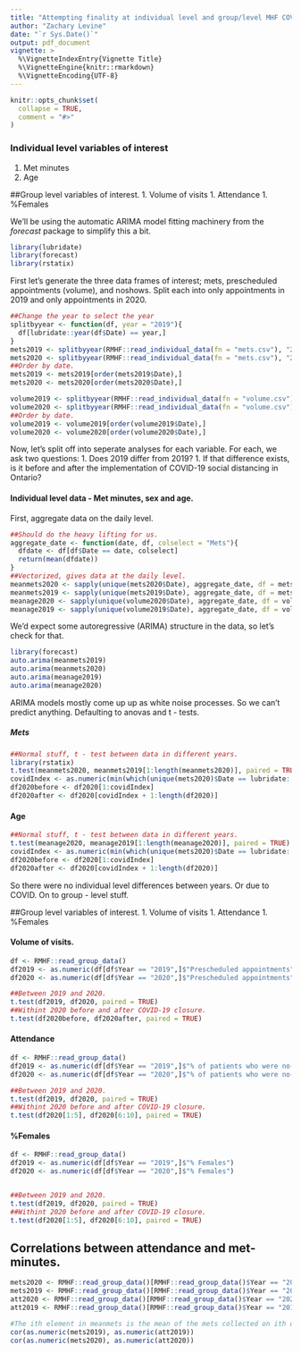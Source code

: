 ```yaml
---
title: "Attempting finality at individual level and group/level MHF COVID-19 Analyses"
author: "Zachary Levine"
date: "`r Sys.Date()`"
output: pdf_document
vignette: >
  %\VignetteIndexEntry{Vignette Title}
  %\VignetteEngine{knitr::rmarkdown}
  %\VignetteEncoding{UTF-8}
---
```


```r
knitr::opts_chunk$set(
  collapse = TRUE,
  comment = "#>"
)
```


### Individual level variables of interest
1. Met minutes
1. Age

##Group level variables of interest.
1. Volume of visits
1. Attendance
1. %Females

We'll be using the automatic ARIMA model fitting machinery from the *forecast* package to simplify this a bit.

```r
library(lubridate)
library(forecast)
library(rstatix)
```

First let's generate the three data frames of interest; mets, prescheduled appointments (volume), and noshows. Split each into only appointments in 2019 and only appointments in 2020.
```r

##Change the year to select the year
splitbyyear <- function(df, year = "2019"){
  df[lubridate::year(df$Date) == year,]
}
mets2019 <- splitbyyear(RMHF::read_individual_data(fn = "mets.csv"), "2019")
mets2020 <- splitbyyear(RMHF::read_individual_data(fn = "mets.csv"), "2020")
##Order by date.
mets2019 <- mets2019[order(mets2019$Date),]
mets2020 <- mets2020[order(mets2020$Date),]

volume2019 <- splitbyyear(RMHF::read_individual_data(fn = "volume.csv"), "2019")
volume2020 <- splitbyyear(RMHF::read_individual_data(fn = "volume.csv"), "2020")
##Order by date.
volume2019 <- volume2019[order(volume2019$Date),]
volume2020 <- volume2020[order(volume2020$Date),]
```

Now, let's split off into seperate analyses for each variable. For each, we ask two questions:
1. Does 2019 differ from 2019?
1. If that difference exists, is it before and after the implementation of COVID-19 social distancing in Ontario?

####  Individual level data - Met minutes, sex and age.

First, aggregate data on the daily level.
```r
##Should do the heavy lifting for us.
aggregate_date <- function(date, df, colselect = "Mets"){
  dfdate <- df[df$Date == date, colselect]
  return(mean(dfdate))
}
##Vectorized, gives data at the daily level.
meanmets2020 <- sapply(unique(mets2020$Date), aggregate_date, df = mets2020)
meanmets2019 <- sapply(unique(mets2019$Date), aggregate_date, df = mets2019)
meanage2020 <- sapply(unique(volume2020$Date), aggregate_date, df = volume2020, colselect = "Age")
meanage2019 <- sapply(unique(volume2019$Date), aggregate_date, df = volume2019, colselect = "Age")
```

We'd expect some autoregressive (ARIMA) structure in the data, so let's check for that.

```r
library(forecast)
auto.arima(meanmets2019)
auto.arima(meanmets2020)
auto.arima(meanage2019)
auto.arima(meanage2020)
```

ARIMA models mostly come up up as white noise processes. So we can't predict anything. Defaulting to anovas and t - tests.

##### Mets

```r
##Normal stuff, t - test between data in different years.
library(rstatix)
t.test(meanmets2020, meanmets2019[1:length(meanmets2020)], paired = TRUE)
covidIndex <- as.numeric(min(which(unique(mets2020)$Date == lubridate::ymd("2020/03/16"))))
df2020before <- df2020[1:covidIndex]
df2020after <- df2020[covidIndex + 1:length(df2020)]
```

####  Age

```r
##Normal stuff, t - test between data in different years.
t.test(meanage2020, meanage2019[1:length(meanage2020)], paired = TRUE)
covidIndex <- as.numeric(min(which(unique(mets2020)$Date == lubridate::ymd("2020/03/16"))))
df2020before <- df2020[1:covidIndex]
df2020after <- df2020[covidIndex + 1:length(df2020)]
```

So there were no individual level differences between years. Or due to COVID. On to group - level stuff.

##Group level variables of interest.
1. Volume of visits
1. Attendance
1. %Females

####  Volume of visits.

```r
df <- RMHF::read_group_data()
df2019 <- as.numeric(df[df$Year == "2019",]$"Prescheduled appointments")
df2020 <- as.numeric(df[df$Year == "2020",]$"Prescheduled appointments")

##Between 2019 and 2020.
t.test(df2019, df2020, paired = TRUE)
##Withint 2020 before and after COVID-19 closure.
t.test(df2020before, df2020after, paired = TRUE)
```



####  Attendance

```r
df <- RMHF::read_group_data()
df2019 <- as.numeric(df[df$Year == "2019",]$"% of patients who were no-shows")
df2020 <- as.numeric(df[df$Year == "2020",]$"% of patients who were no-shows")

##Between 2019 and 2020.
t.test(df2019, df2020, paired = TRUE)
##Withint 2020 before and after COVID-19 closure.
t.test(df2020[1:5], df2020[6:10], paired = TRUE)
```


####  %Females

```r
df <- RMHF::read_group_data()
df2019 <- as.numeric(df[df$Year == "2019",]$"% Females")
df2020 <- as.numeric(df[df$Year == "2020",]$"% Females")


##Between 2019 and 2020.
t.test(df2019, df2020, paired = TRUE)
##Withint 2020 before and after COVID-19 closure.
t.test(df2020[1:5], df2020[6:10], paired = TRUE)
```


## Correlations between attendance and met-minutes.

```r
mets2020 <- RMHF::read_group_data()[RMHF::read_group_data()$Year == "2020",]$"Met-minutes"
mets2019 <- RMHF::read_group_data()[RMHF::read_group_data()$Year == "2019",]$"Met-minutes"
att2020 <- RMHF::read_group_data()[RMHF::read_group_data()$Year == "2020",]$"% of patients who were no-shows"
att2019 <- RMHF::read_group_data()[RMHF::read_group_data()$Year == "2019",]$"% of patients who were no-shows"

#The ith element in meanmets is the mean of the mets collected on ith day in that year.
cor(as.numeric(mets2019), as.numeric(att2019))
cor(as.numeric(mets2020), as.numeric(att2020))
```

